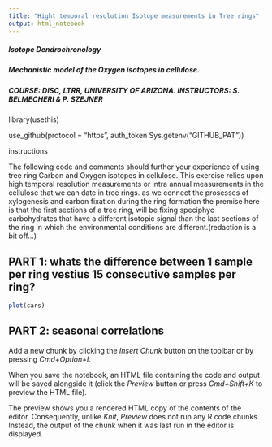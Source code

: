 ```yaml
---
title: "Hight temporal resolution Isotope measurements in Tree rings"
output: html_notebook
---
```

#####  Isotope Dendrochronology
#####  Mechanistic model of the Oxygen isotopes in cellulose.
#####  COURSE: DISC, LTRR, UNIVERSITY OF ARIZONA. INSTRUCTORS: S. BELMECHERI & P. SZEJNER
library(usethis)

use_github(protocol = "https", auth_token Sys.getenv("GITHUB_PAT"))


instructions

The following code and comments should further your experience of using tree ring Carbon and Oxygen isotopes in cellulose. This exercise relies upon high temporal resolution measurements or intra annual measurements in the cellulose that we can date in tree rings. as we connect the prosesses of xylogenesis  and carbon fixation during the ring formation  the premise  here is that the  first sections of a tree ring, will be fixing speciphyc carbohydrates that have a different isotopic signal than the last sections of the ring in which  the environmental conditions  are different.(redaction is a bit off...)

## PART 1: whats the difference between 1 sample per ring vestius 15 consecutive samples per ring?
```r
plot(cars)
```




## PART 2: seasonal correlations


Add a new chunk by clicking the *Insert Chunk* button on the toolbar or by pressing *Cmd+Option+I*.

When you save the notebook, an HTML file containing the code and output will be saved alongside it (click the *Preview* button or press *Cmd+Shift+K* to preview the HTML file). 

The preview shows you a rendered HTML copy of the contents of the editor. Consequently, unlike *Knit*, *Preview* does not run any R code chunks. Instead, the output of the chunk when it was last run in the editor is displayed.
